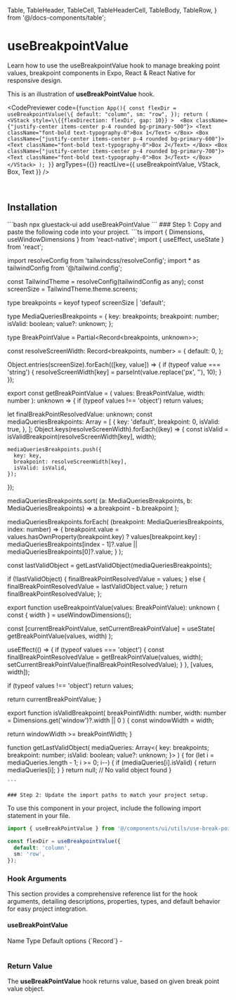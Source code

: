 
  Table,
  TableHeader,
  TableCell,
  TableHeaderCell,
  TableBody,
  TableRow,
} from '@/docs-components/table';

# useBreakpointValue

Learn how to use the useBreakpointValue hook to manage breaking point values, breakpoint components in Expo, React & React Native for responsive design.

This is an illustration of **useBreakPointValue** hook.

<CodePreviewer
  code={`function App(){
         const flexDir = useBreakpointValue(\{
                default: "column",
                sm: "row",
              });
          return (
            <VStack
              style=\\{{flexDirection: flexDir, gap: 10}}
            > 
              <Box className={"justify-center items-center p-4 rounded bg-primary-500"}>
                <Text className="font-bold text-typography-0">Box 1</Text>
              </Box>
              <Box className={"justify-center items-center p-4 rounded bg-primary-600"}>
                <Text className="font-bold text-typography-0">Box 2</Text>
              </Box>
              <Box className={"justify-center items-center p-4 rounded bg-primary-700"}>
                <Text className="font-bold text-typography-0">Box 3</Text>
              </Box>
            </VStack>
          );
        }`}
  argTypes={{}}
  reactLive={{ useBreakpointValue, VStack, Box, Text }}
/>

<br />

## Installation

<Tabs>
  <TabItem label="CLI">
    ```bash
    npx gluestack-ui add useBreakPointValue
    ```
  </TabItem>
  <TabItem label="Manual">
    ### Step 1: Copy and paste the following code into your project.
    ```ts
    import { Dimensions, useWindowDimensions } from 'react-native';
import { useEffect, useState } from 'react';

import resolveConfig from 'tailwindcss/resolveConfig';
import * as tailwindConfig from '@/tailwind.config';

const TailwindTheme = resolveConfig(tailwindConfig as any);
const screenSize = TailwindTheme.theme.screens;

type breakpoints = keyof typeof screenSize | 'default';

type MediaQueriesBreakpoints = {
key: breakpoints;
breakpoint: number;
isValid: boolean;
value?: unknown;
};

type BreakPointValue = Partial<Record<breakpoints, unknown>>;

const resolveScreenWidth: Record<breakpoints, number> = {
default: 0,
};

Object.entries(screenSize).forEach(([key, value]) => {
if (typeof value === 'string') {
resolveScreenWidth[key] = parseInt(value.replace('px', ''), 10);
}
});

export const getBreakPointValue = (
  values: BreakPointValue,
  width: number
): unknown => {
  if (typeof values !== 'object') return values;

let finalBreakPointResolvedValue: unknown;
const mediaQueriesBreakpoints: Array<MediaQueriesBreakpoints> = [
{
key: 'default',
breakpoint: 0,
isValid: true,
},
];
Object.keys(resolveScreenWidth).forEach((key) => {
const isValid = isValidBreakpoint(resolveScreenWidth[key], width);

    mediaQueriesBreakpoints.push({
      key: key,
      breakpoint: resolveScreenWidth[key],
      isValid: isValid,
    });

});

mediaQueriesBreakpoints.sort(
(a: MediaQueriesBreakpoints, b: MediaQueriesBreakpoints) =>
a.breakpoint - b.breakpoint
);

mediaQueriesBreakpoints.forEach(
(breakpoint: MediaQueriesBreakpoints, index: number) => {
breakpoint.value = values.hasOwnProperty(breakpoint.key)
? values[breakpoint.key]
: mediaQueriesBreakpoints[index - 1]?.value ||
mediaQueriesBreakpoints[0]?.value;
}
);

const lastValidObject = getLastValidObject(mediaQueriesBreakpoints);

if (!lastValidObject) {
finalBreakPointResolvedValue = values;
} else {
finalBreakPointResolvedValue = lastValidObject.value;
}
return finalBreakPointResolvedValue;
};

export function useBreakpointValue(values: BreakPointValue): unknown {
  const { width } = useWindowDimensions();

const [currentBreakPointValue, setCurrentBreakPointValue] = useState<unknown>(
getBreakPointValue(values, width)
);

useEffect(() => {
if (typeof values === 'object') {
const finalBreakPointResolvedValue = getBreakPointValue(values, width);
setCurrentBreakPointValue(finalBreakPointResolvedValue);
}
}, [values, width]);

if (typeof values !== 'object') return values;

return currentBreakPointValue;
}

export function isValidBreakpoint(
  breakPointWidth: number,
  width: number = Dimensions.get('window')?.width || 0
) {
  const windowWidth = width;

return windowWidth >= breakPointWidth;
}

function getLastValidObject(
mediaQueries: Array<{
key: breakpoints;
breakpoint: number;
isValid: boolean;
value?: unknown;
}>
) {
for (let i = mediaQueries.length - 1; i >= 0; i--) {
if (mediaQueries[i].isValid) {
return mediaQueries[i];
}
}
return null; // No valid object found
}

    ```

    ### Step 2: Update the import paths to match your project setup.

  </TabItem>
</Tabs>

To use this component in your project, include the following import statement in your file.

```ts
import { useBreakPointValue } from '@/components/ui/utils/use-break-point-value';
```

```ts
const flexDir = useBreakpointValue({
  default: 'column',
  sm: 'row',
});
```

### Hook Arguments

This section provides a comprehensive reference list for the hook arguments, detailing descriptions, properties, types, and default behavior for easy project integration.

#### useBreakPointValue

<Table>
  <TableHeader>
    <TableRow>
      <TableHeaderCell>Name</TableHeaderCell>
      <TableHeaderCell>Type</TableHeaderCell>
      <TableHeaderCell>Default</TableHeaderCell>
    </TableRow>
  </TableHeader>
  <TableBody>
    <TableRow>
      <TableCell>
        <InlineCode>options</InlineCode>
      </TableCell>
      <TableCell>{`Record<breakPoints | default,value>`}</TableCell>
      <TableCell>-</TableCell>
    </TableRow>
  </TableBody>
</Table>

### Return Value

The **useBreakPointValue** hook returns value, based on given break point value object.
